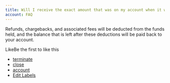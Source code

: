 ```yaml
---
title: Will I receive the exact amount that was on my account when it was terminated?
account: FAQ 
---
```

Refunds, chargebacks, and associated fees will be deducted from the funds held, and the balance that is left after these deductions will be paid back to your account.

LikeBe the first to like this

*   [terminate](/label/FAQ/terminate)
*   [close](/label/FAQ/close)
*   [account](/label/FAQ/account)
*   [Edit Labels](# "Edit Labels (Type 'l')")




